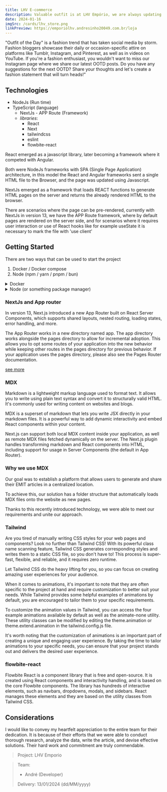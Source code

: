 ```yaml
---
title: LHV E-commerce
description: Valuable outfit is at LHV Empório, we are always updating and here you can follow us, follow the best trends and get your look.
date: 2024-01-16
imgSrc: /cards/lhv_store.png
linkPreview: https://emporiolhv.andresinho20049.com.br/loja
---
```


"Outfit of the Day" is a fashion trend that has taken social media by storm. Fashion bloggers showcase their daily or occasion-specific attire on platforms like Tumblr, Instagram, and Pinterest, as well as in videos on YouTube. If you're a fashion enthusiast, you wouldn't want to miss our Instagram page where we share our latest OOTD posts. Do you have any suggestions for the next OOTD? Share your thoughts and let's create a fashion statement that will turn heads!"

## Technologies
  - NodeJs (Run time)
  - TypeScript (language)
    - NextJs - APP Route (Framework)
    - _libraries_:
      - React
      - Next
      - tailwindcss
      - eslint
      - flowbite-react

React emerged as a javascript library, later becoming a framework where it competed with Angular.

Both were NodeJs frameworks with SPA (Single Page Application) architecture, in this model the React and Angular frameworks sent a single HTML file to the Browser, and the page was updated using Javascript.

NextJs emerged as a framework that loads REACT functions to generate HTML pages on the server and returns the already rendered HTML to the browser.

There are scenarios where the page can be pre-rendered, currently with NextJs in version 13, we have the APP Route framework, where by default pages are rendered on the server side, and for scenarios where it requires user interaction or use of React hooks like for example useState it is necessary to mark the file with 'use client'

## Getting Started
There are two ways that can be used to start the project

1. Docker / Docker compose
2. Node (npm / yarn / pnpm / bun)

<details> 
<summary>
Docker
</summary>
<content>

1. Run docker compose with profile development
```sh
docker compose --profile development up
```

> if you want to build before running, incrude `--build`

Example:
```sh
docker compose --profile development up --build
```

2. Run docker compose with command start
```
docker compose up
```

</content>
</details> 

<details> 
<summary>
Node (or something package manager)
</summary>
<content>

> in this example will use npm

1. Run npm compose to run development
```sh
npm run dev
```

> if you want to build before running, exec `npm run build`

2. Run npm with command start
```sh
npm run start
```

> obs: If you want to briefly see the project working after making a clone of it, run it.

```sh
npm run preview
```

</content>
</details> 

### NextJs and App router
In version 13, Next.js introduced a new App Router built on React Server Components, which supports shared layouts, nested routing, loading states, error handling, and more.

The App Router works in a new directory named app. The app directory works alongside the pages directory to allow for incremental adoption. This allows you to opt some routes of your application into the new behavior while keeping other routes in the pages directory for previous behavior. If your application uses the pages directory, please also see the Pages Router documentation.

[see more](https://nextjs.org/docs/app/building-your-application/routing#:~:text=In%20version%2013,Pages%20Router%20documentation.)

### MDX
Markdown is a lightweight markup language used to format text. It allows you to write using plain text syntax and convert it to structurally valid HTML. It's commonly used for writing content on websites and blogs.

MDX is a superset of markdown that lets you write JSX directly in your markdown files. It is a powerful way to add dynamic interactivity and embed React components within your content.

Next.js can support both local MDX content inside your application, as well as remote MDX files fetched dynamically on the server. The Next.js plugin handles transforming markdown and React components into HTML, including support for usage in Server Components (the default in App Router).

### Why we use MDX
Our goal was to establish a platform that allows users to generate and share their EMIT articles in a centralized location.

To achieve this, our solution has a folder structure that automatically loads MDX files onto the website as new pages.

Thanks to this recently introduced technology, we were able to meet our requirements and unite our approach.

### Tailwind
Are you tired of manually writing CSS styles for your web pages and components? Look no further than Tailwind CSS! With its powerful class name scanning feature, Tailwind CSS generates corresponding styles and writes them to a static CSS file, so you don't have to! This process is super-fast, flexible, and reliable, and it requires zero runtime. 

Let Tailwind CSS do the heavy lifting for you, so you can focus on creating amazing user experiences for your audience.

When it comes to animations, it's important to note that they are often specific to the project at hand and require customization to better suit your needs. While Tailwind provides some helpful examples of animations by default, you are encouraged to tailor them to your specific requirements. 

To customize the animation values in Tailwind, you can access the four example animations available by default as well as the animate-none utility. These utility classes can be modified by editing the theme.animation or theme.extend.animation in the tailwind.config.js file. 

It's worth noting that the customization of animations is an important part of creating a unique and engaging user experience. By taking the time to tailor animations to your specific needs, you can ensure that your project stands out and delivers the desired user experience.

### flowbite-react
Flowbite React is a component library that is free and open-source. It is created using React components and interactivity handling, and is based on the core Flowbite components. The library has hundreds of interactive elements, such as navbars, dropdowns, modals, and sidebars. React manages these elements and they are based on the utility classes from Tailwind CSS.

## Considerations
I would like to convey my heartfelt appreciation to the entire team for their dedication. It is because of their efforts that we were able to conduct thorough research, analyze the data, write the article, and devise effective solutions. Their hard work and commitment are truly commendable.

> Project: LHV Emporio

> Team:   
> - André (Developer) 
> 
> Delivery: 13/01/2024 (dd/MM/yyyy)